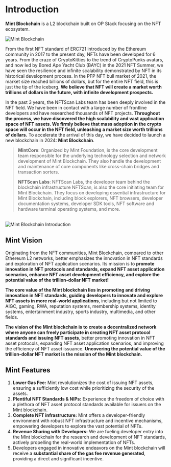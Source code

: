 # Introduction

**Mint Blockchain** is a L2 blockchain built on OP Stack focusing on the NFT ecosystem.
<br />
<div style={{ textAlign: "center", borderRadius: 4, overflow: "hidden" }}>
  <img src="/assets/mint-full-logo.png" alt="Mint Blockchain" />
</div>

From the first NFT standard of ERC721 introduced by the Ethereum community in 2017 to the present day, NFTs have been developed for 6 years. From the craze of CryptoKitties to the trend of CryptoPunks avatars, and now led by Bored Ape Yacht Club (BAYC) in the 2021 NFT Summer, we have seen the resilience and infinite scalability demonstrated by NFT in its historical development process. In the PFP NFT bull market of 2021, the market size reached billions of dollars, but for the entire NFT field, this is just the tip of the iceberg. 
**We believe that NFT will create a market worth trillions of dollars in the future, with infinite development prospects.**

In the past 3 years, the NFTScan Labs team has been deeply involved in the NFT field. We have been in contact with a large number of frontline developers and have researched thousands of NFT projects. 
**Throughout the process, we have discovered the high scalability and vast application space of NFT assets. We firmly believe that mass adoption in the crypto space will occur in the NFT field, unleashing a market size worth trillions of dollars.** 
To accelerate the arrival of this day, we have decided to launch a new blockchain in 2024: **Mint Blockchain**.

>**MintCore**: Organized by Mint Foundation, is the core development team responsible for the underlying technology selection and network development of Mint Blockchain. They also handle the development and maintenance of core components like cross-chain bridges and transaction sorters.
> 
>**NFTScan Labs**: NFTScan Labs, the developer team behind the blockchain infrastructure NFTScan, is also the core initiating team for Mint Blockchain. They focus on developing essential infrastructure for Mint Blockchain, including block explorers, NFT browsers, developer documentation systems, developer SDK tools, NFT software and hardware terminal operating systems, and more.

<br />
<div style={{ textAlign: "center", borderRadius: 4, overflow: "hidden" }}>
  <img src="/assets/intro.png" alt="Mint Blockchain Introduction" />
</div>

## Mint Vision

Originating from the NFT communities, Mint Blockchain, compared to other Ethereum L2 networks, better emphasizes the innovation in NFT standards and exploration of NFT application scenarios. Its mission is to 
**promote innovation in NFT protocols and standards, expand NFT asset application scenarios, enhance NFT asset development efficiency, and explore the potential value of the trillion-dollar NFT market!**

**The core value of the Mint blockchain lies in promoting and driving innovation in NFT standards, guiding developers to innovate and explore NFT assets in more real-world applications**, including but not limited to AIGC, gaming, RWA, reputation systems, membership systems, identity systems, entertainment industry, sports industry, multimedia, and other fields.

**The vision of the Mint blockchain is to create a decentralized network where anyone can freely participate in creating NFT asset protocol standards and issuing NFT assets**, better promoting innovation in NFT asset protocols, expanding NFT asset application scenarios, and improving the efficiency of NFT asset issuance. 
**Uncovering the potential value of the trillion-dollar NFT market is the mission of the Mint blockchain.**

## Mint Features

1. **Lower Gas Fee:** Mint revolutionizes the cost of issuing NFT assets, ensuring a sufficiently low cost while prioritizing the security of the assets.
2. **Plentiful NFT Standards & NIPs:** Experience the freedom of choice with a plethora of NFT asset protocol standards available for issuers on the Mint blockchain.
3. **Complete NFT infrastructure:** Mint offers a developer-friendly environment with robust NFT infrastructure and incentive mechanisms, empowering developers to explore the vast potential of NFTs.
4. **Revenue Sharing with Developers:** We are fueling developer entry into the Mint blockchain for the research and development of NFT standards, actively propelling the real-world implementation of NFTs.
5. Developers engaged in innovative endeavors on the Mint blockchain will receive a **substantial share of the gas fee revenue generated**, providing a direct and significant incentive.
